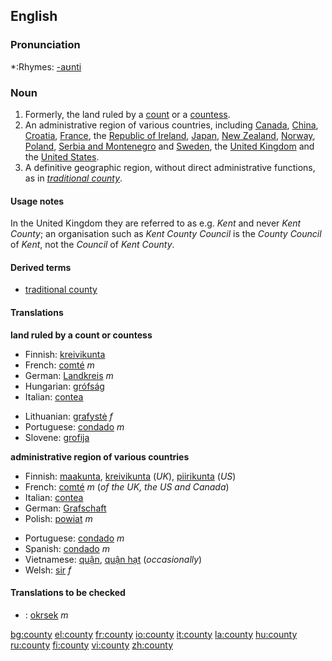 {{wikipedia}}
==English==

===Pronunciation===
*:Rhymes: [[Rhymes:English:-aʊnti|-aʊnti]]

===Noun===
{{en-noun-reg-y|count|y}}

# Formerly, the land ruled by a [[count]] or a [[countess]].
# An administrative region of various countries, including [[Canada]], [[China]], [[Croatia]], [[France]], the [[Republic of Ireland]], [[Japan]], [[New Zealand]], [[Norway]], [[Poland]], [[Serbia and Montenegro]] and [[Sweden]], the [[United Kingdom]] and the [[United States]].
# A definitive geographic region, without direct administrative functions, as in ''[[traditional county]]''.

====Usage notes====
In the United Kingdom they are referred to as e.g. ''Kent'' and never ''Kent County''; an organisation such as ''Kent County Council'' is the ''County Council'' of ''Kent'', not the ''Council'' of ''Kent County''.

====Derived terms====
*[[traditional county]]

====Translations====
'''land ruled by a count or countess'''
{{top}}
*Finnish: [[kreivikunta]]
*French: [[comté]] ''m''
*German: [[Landkreis]] ''m''
*Hungarian: [[grófság]]
*Italian: [[contea]] {{f}}
{{mid}}
*Lithuanian: [[grafystė]] ''f''
*Portuguese: [[condado]] ''m''
*Slovene: [[grofija]] {{f}}
{{bottom}}

'''administrative region of various countries'''
{{top}}
*Finnish: [[maakunta]],  [[kreivikunta]] (''UK''), [[piirikunta]] (''US'')
*French: [[comté]] ''m'' (''of the UK, the US and Canada'')
*Italian: [[contea]] {{f}}
*German: [[Grafschaft]]
*Polish: [[powiat]] ''m''
{{mid}}
*Portuguese: [[condado]] ''m''
*Spanish: [[condado]] ''m''
*Vietnamese: [[quận]], [[quận hạt]] (''occasionally'')
*Welsh: [[sir#Welsh|sir]] ''f''
{{bottom}}

====Translations to be checked====
{{checktrans}}
*{{ttbc|Czech}}: [[okrsek]] ''m''

[[bg:county]]
[[el:county]]
[[fr:county]]
[[io:county]]
[[it:county]]
[[la:county]]
[[hu:county]]
[[ru:county]]
[[fi:county]]
[[vi:county]]
[[zh:county]]